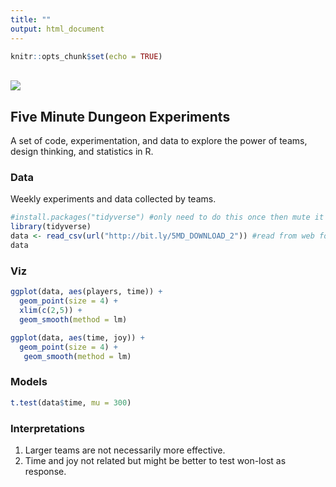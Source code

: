 ```yaml
---
title: ""
output: html_document
---
```


```r
knitr::opts_chunk$set(echo = TRUE)
```
<br>
![](./5MD.jpg) 





## Five Minute Dungeon Experiments  
A set of code, experimentation, and data to explore the power of teams, design thinking, and statistics in R.  

### Data  
Weekly experiments and data collected by teams.  

```r
#install.packages("tidyverse") #only need to do this once then mute it with #
library(tidyverse)
data <- read_csv(url("http://bit.ly/5MD_DOWNLOAD_2")) #read from web for updates but can load locally too
data

```

### Viz  
```r
ggplot(data, aes(players, time)) +
  geom_point(size = 4) +
  xlim(c(2,5)) +
  geom_smooth(method = lm)

ggplot(data, aes(time, joy)) +
  geom_point(size = 4) +
   geom_smooth(method = lm)

```

### Models
```r
t.test(data$time, mu = 300)

```

### Interpretations  
1. Larger teams are not necessarily more effective.  
2. Time and joy not related but might be better to test won-lost as response.  
